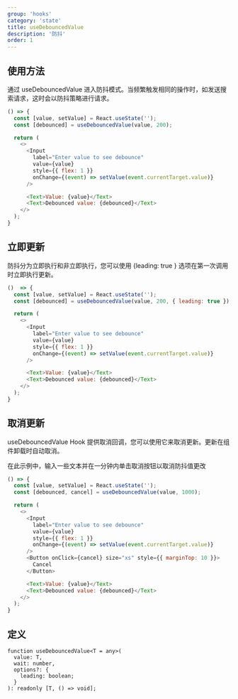 ```yaml
---
group: 'hooks'
category: 'state'
title: useDebouncedValue
description: '防抖'
order: 1
---
```


## 使用方法

通过 useDebouncedValue 进入防抖模式。当频繁触发相同的操作时，如发送搜索请求，这时会以防抖策略进行请求。

```js live=true
() => {
  const [value, setValue] = React.useState('');
  const [debounced] = useDebouncedValue(value, 200);

  return (
    <>
      <Input
        label="Enter value to see debounce"
        value={value}
        style={{ flex: 1 }}
        onChange={(event) => setValue(event.currentTarget.value)}
      />

      <Text>Value: {value}</Text>
      <Text>Debounced value: {debounced}</Text>
    </>
  );
}
```

## 立即更新

防抖分为立即执行和非立即执行，您可以使用 {leading: true } 选项在第一次调用时立即执行更新。

```js live=true
()  => {
  const [value, setValue] = React.useState('');
  const [debounced] = useDebouncedValue(value, 200, { leading: true });

  return (
    <>
      <Input
        label="Enter value to see debounce"
        value={value}
        style={{ flex: 1 }}
        onChange={(event) => setValue(event.currentTarget.value)}
      />

      <Text>Value: {value}</Text>
      <Text>Debounced value: {debounced}</Text>
    </>
  );
}
```

## 取消更新

useDebouncedValue Hook 提供取消回调，您可以使用它来取消更新。更新在组件卸载时自动取消。

在此示例中，输入一些文本并在一分钟内单击取消按钮以取消防抖值更改

```js live=true
() => {
  const [value, setValue] = React.useState('');
  const [debounced, cancel] = useDebouncedValue(value, 1000);

  return (
    <>
      <Input
        label="Enter value to see debounce"
        value={value}
        style={{ flex: 1 }}
        onChange={(event) => setValue(event.currentTarget.value)}
      />
      <Button onClick={cancel} size="xs" style={{ marginTop: 10 }}>
        Cancel
      </Button>

      <Text>Value: {value}</Text>
      <Text>Debounced value: {debounced}</Text>
    </>
  );
}
```

## 定义

```tsx
function useDebouncedValue<T = any>(
  value: T,
  wait: number,
  options?: {
    leading: boolean;
  }
): readonly [T, () => void];
```
